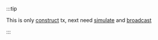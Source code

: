 :::tip

This is only [construct](/client/tx-client) tx, next need [simulate](/client/tx-client#simulate) and
[broadcast](/client/tx-client#broadcast)

:::

